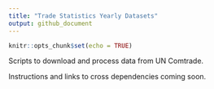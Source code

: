 ```yaml
---
title: "Trade Statistics Yearly Datasets"
output: github_document
---
```


```r
knitr::opts_chunk$set(echo = TRUE)
```

Scripts to download and process data from UN Comtrade.

Instructions and links to cross dependencies coming soon.
